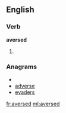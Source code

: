 ==English==

===Verb===
'''aversed'''

# {{past of|[[averse]]}}

===Anagrams===
* {{alphagram|adeersv}}
* [[adverse#English|adverse]]
* [[evaders#English|evaders]]


[[fr:aversed]]
[[ml:aversed]]